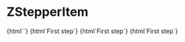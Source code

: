 
<Meta title="Indicators/Stepper/Item" component="z-stepper-item" />

# ZStepperItem

<Preview>
  <Story name="With index">
    {html`<z-stepper-item index="1"></z-stepper-item>`}
  </Story>
  <Story name="With text">
    {html`<z-stepper-item index="1">First step</z-stepper-item>`}
  </Story>
  <Story name="Disabled">
    {html`<z-stepper-item index="1" disabled>First step</z-stepper-item>`}
  </Story>
  <Story name="Pressed">
    {html`<z-stepper-item index="1" pressed>First step</z-stepper-item>`}
  </Story>
</Preview>

<Props of="z-stepper-item" />


